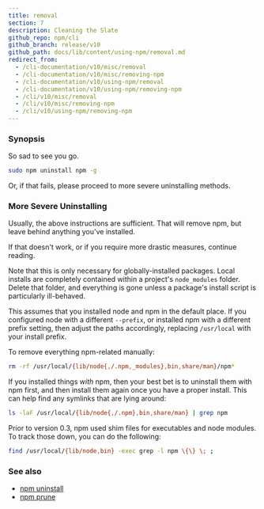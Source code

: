 ```yaml
---
title: removal
section: 7
description: Cleaning the Slate
github_repo: npm/cli
github_branch: release/v10
github_path: docs/lib/content/using-npm/removal.md
redirect_from:
  - /cli-documentation/v10/misc/removal
  - /cli-documentation/v10/misc/removing-npm
  - /cli-documentation/v10/using-npm/removal
  - /cli-documentation/v10/using-npm/removing-npm
  - /cli/v10/misc/removal
  - /cli/v10/misc/removing-npm
  - /cli/v10/using-npm/removing-npm
---
```


### Synopsis

So sad to see you go.

```bash
sudo npm uninstall npm -g
```

Or, if that fails, please proceed to more severe uninstalling methods.

### More Severe Uninstalling

Usually, the above instructions are sufficient. That will remove npm, but leave behind anything you've installed.

If that doesn't work, or if you require more drastic measures, continue reading.

Note that this is only necessary for globally-installed packages. Local installs are completely contained within a project's `node_modules` folder. Delete that folder, and everything is gone unless a package's install script is particularly ill-behaved.

This assumes that you installed node and npm in the default place. If you configured node with a different `--prefix`, or installed npm with a different prefix setting, then adjust the paths accordingly, replacing `/usr/local` with your install prefix.

To remove everything npm-related manually:

```bash
rm -rf /usr/local/{lib/node{,/.npm,_modules},bin,share/man}/npm*
```

If you installed things _with_ npm, then your best bet is to uninstall them with npm first, and then install them again once you have a proper install. This can help find any symlinks that are lying around:

```bash
ls -laF /usr/local/{lib/node{,/.npm},bin,share/man} | grep npm
```

Prior to version 0.3, npm used shim files for executables and node modules. To track those down, you can do the following:

```bash
find /usr/local/{lib/node,bin} -exec grep -l npm \{\} \; ;
```

### See also

- [npm uninstall](/cli/v10/commands/npm-uninstall)
- [npm prune](/cli/v10/commands/npm-prune)
